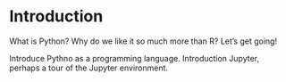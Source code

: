 # Introduction 

What is Python? Why do we like it so much more than R? Let's get going!

Introduce Pythno as a programming language.
Introduction Jupyter, perhaps a tour of the Jupyter environment.
